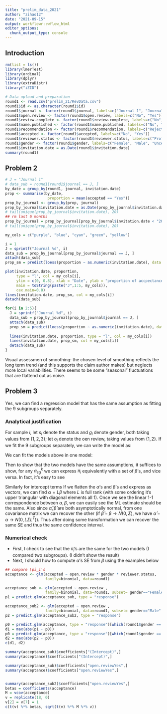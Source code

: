 ```yaml
---
title: "prelim_data_2021"
author: "zihao12"
date: "2021-09-15"
output: workflowr::wflow_html
editor_options:
  chunk_output_type: console
---
```


## Introduction

```r
rm(list = ls())
library(lmerTest)
library(ordinal)
library(dplyr)
library(extraDistr)
library("iZID")
```

```r
# Data upload and preparation
round1 <- read.csv("prelim_21/RevData.csv")
round1$id <- as.character(round1$id)
round1$journal <- factor(round1$journal, labels=c("Journal 1", "Journal 2", "Journal 3", "Journal 4", "Journal 5"))
round1$open.review <- factor(round1$open.review, labels=c("No", "Yes"))
round1$review.complete <- factor(round1$review.complete, labels=c("No", "Yes"))
round1$name.published <- factor(round1$name.published, labels=c("No", "Yes"))
round1$recommendation <- factor(round1$recommendation, labels=c("Reject", "Major revisions", "Minor revisions", "Accept"))
round1$accepted <- factor(round1$accepted, labels=c("No", "Yes"))
round1$reviewer.status <- factor(round1$reviewer.status, labels=c("Professor", "Other", "Dr."))
round1$gender <- factor(round1$gender, labels=c("Female", "Male", "Uncertain"))
round1$invitation.date = as.Date(round1$invitation.date)
summary(round1)
```

## Problem 2
```r
# J = "Journal 1"
# data_sub = round1[round1$journal == J, ]
by_date = group_by(round1, journal, invitation.date)
prop <- summarise(by_date,
                   proportion = mean(accepted == "Yes"))
prop_by_journal <- group_by(prop, journal)
prop_by_journal$invitation.date = as.Date(prop_by_journal$invitation.date)
# tail(unique(prop_by_journal$invitation.date), 20)
## rm last 6 months
prop_by_journal = prop_by_journal[prop_by_journal$invitation.date < "2017-05-01", ]
# tail(unique(prop_by_journal$invitation.date), 20)
```

```r
my_cols = c("purple", "blue", "cyan", "green", "yellow")

i = 1
J = sprintf("Journal %d", i)
data_sub = prop_by_journal[prop_by_journal$journal == J, ]
attach(data_sub)
prop_sm = predict(loess(proportion ~ as.numeric(invitation.date), data = data_sub))

plot(invitation.date, proportion, 
     type = "l", col = my_cols[i],
     ylim = c(0, 0.8), xlab = "Date", ylab = "proportion of accpectance",
     main = toString(paste("J",1:5, my_cols)),
     cex.main=0.8)
lines(invitation.date, prop_sm, col = my_cols[i])
detach(data_sub)

for(i in 2:5){
  J = sprintf("Journal %d", i)
  data_sub = prop_by_journal[prop_by_journal$journal == J, ]
  attach(data_sub)
  prop_sm = predict(loess(proportion ~ as.numeric(invitation.date), data = data_sub))
  
  lines(invitation.date, proportion, type = "l", col = my_cols[i])
  lines(invitation.date, prop_sm, col = my_cols[i])
  detach(data_sub)
}
```

Visual assessmen of smoothing: the chosen level of smoothing reflects the long term trend (and this supports the claim author makes) but neglects more local variabilities. There seems to be some "seasonal" fluctuations that are flattend out as noise. 

## Problem 3
Yes, we can find a regression model that has the same assumption as fitting the 9 subgroups separately. 

### Analytical justification


For sample $i$, let $s_i$ denote the status and $g_i$ denote gender, both taking values from $\{1, 2, 3\}$; let $o_i$ denote the oen review, taking values from $\{1, 2\}$. If we fit the 9 subgroups separately, we can write the model as:
\begin{align}
  & \text{logit}(\pi_i) = \alpha^0_{s_i, g_i} + \alpha^1_{s_i, g_i} 1_{o_i = 2}
\end{align}

We can fit the models above in one model:
\begin{align}
   \text{logit}(\pi_i) = & \beta^0 + \sum_{s \geq 2} \beta^{0, S}_s 1_{s_i = s} + \sum_{g \geq 2} \beta^{0, G}_g 1_{g_i = s} + \sum_{s \geq 2, g \geq 2} \beta^{0, SG}_s 1_{s_i = s, g_i = g}\\
   & + (\beta^1 + \sum_{s \geq 2} \beta^{1, S}_s 1_{s_i = s} + \sum_{g \geq 2} \beta^{1, G}_g 1_{g_i = s} + \sum_{s \geq 2, g \geq 2} \beta^{1, SG}_s 1_{s_i = s, g_i = g}) 1_{o_i = 2}
\end{align}

Then to show that the two models have the same assumptions, it suffices to show, for any $\alpha^{k}_{sg}$ we can express $\pi_i$ equivalently with a set of $\beta$'s, and vice versa. In fact, it's easy to see

\begin{align}
  & \alpha^0_{11} = \beta^0\\
  & \alpha^0_{s1} = \beta^0 + \beta^{0, S}_s, \forall s \geq 2\\
  & \alpha^0_{1g} = \beta^0 + \beta^{0, G}_g, \forall g \geq 2\\
  & \alpha^0_{sg} = \beta^0 + \beta^{0, S}_s + \beta^{0, G}_g + \beta^{0, SG}_sg, \forall s \geq 2, g \geq 2
\end{align}

Similarly for intercept terms
\begin{align}
  & \alpha^1_{11} = \beta^1\\
  & \alpha^1_{s1} = \beta^1 + \beta^{1, S}_s, \forall s \geq 2\\
  & \alpha^1_{1g} = \beta^1 + \beta^{1, G}_g, \forall g \geq 2\\
  & \alpha^1_{sg} = \beta^1 + \beta^{1, S}_s + \beta^{1, G}_g + \beta^{1, SG}_sg, \forall s \geq 2, g \geq 2
\end{align}
If we flatten the $\alpha$'s and $\beta$'s and express as vectors, we can find $\alpha = L \beta$ where $L$ is full rank (with some ordering it's upper triangular with diagonal elements all 1). Once we see the linear 1-1 correspondence between $\alpha, \beta$, we can easily see the ML estimate should be the same. Also since $\hat{\alpha}, \hat{\beta}$ are both asymptotically normal, from one covariance matrix we can recover the other (if $\hat{\beta} - \beta \longrightarrow N(0, \Sigma)$, we have $\hat{\alpha} - \alpha \longrightarrow N(0, L\Sigma L^T)$). Thus after doing some transformation we can recover the same SE and thus the same confidence interval. 

### Numerical check

* First, I check to see that the $\hat{\pi}_i$'s are the same for the two models (I compared two subgroups). (I didn't show the result)
* Next, I should how to compute $\alpha$'s SE from $\beta$ using the examples below

```r
## compare \pi_i's
acceptance <- glm(accepted ~ open.review * gender * reviewer.status, 
                  family=binomial, data=round1)

acceptance_sub <- glm(accepted ~ open.review , 
                  family=binomial, data=round1, subset= gender=="Female" & reviewer.status == "Professor")
p1 = predict.glm(acceptance_sub, type = "response")

acceptance_sub2 <- glm(accepted ~ open.review , 
                  family=binomial, data=round1, subset= gender=="Male" & reviewer.status == "Professor")
p2 = predict.glm(acceptance_sub2, type = "response")

p0 = predict.glm(acceptance, type = "response")[which(round1$gender == "Female" & round1$reviewer.status == "Professor")]
d1 = max(abs(p1 - p0))
p0 = predict.glm(acceptance, type = "response")[which(round1$gender == "Male" & round1$reviewer.status == "Professor")]
d2 = max(abs(p2 - p0))
c(d1, d2)
```

```r
summary(acceptance_sub)$coefficients["(Intercept)",]
summary(acceptance)$coefficients["(Intercept)",]

summary(acceptance_sub)$coefficients["open.reviewYes",]
summary(acceptance)$coefficients["open.reviewYes",]


summary(acceptance_sub2)$coefficients["open.reviewYes",]
betas = coefficients(acceptance)
M = vcov(acceptance)
v = replicate(18, 0)
v[2] = v[7] = 1
c(t(v) %*% betas, sqrt(t(v) %*% M %*% v))
```




<!-- ## Problem 4 -->
<!-- Of course not. Separately fitting 9 models results in each models having their own cutoff points, whereas fitting them in one model will have one set of cutoff points.  -->


<!-- ## Problem 5 -->
<!-- ```{r} -->
<!-- data_sub = subset(round1, journal %in% paste("Journal", c(1,3,5)) & invitation.date < "2014-11-01") -->
<!-- data_sub$journal = factor(data_sub$journal) ## make the levels right -->

<!-- # time <- lmer(review.time ~ open.review  + reviewer.status + gender + factor(year) + open.review:reviewer.status + open.review:gender + (1 | id) + (1 | journal), data=data_sub, subset=review.complete=="Yes") -->
<!-- # summary(time) -->

<!-- time1 <- lm(review.time ~ open.review + journal + factor(year), data=data_sub, subset=review.complete=="Yes") -->
<!-- summary(time1) -->
<!-- ``` -->

<!-- ## Problem 6 -->

<!-- Model  -->

<!-- \begin{align} -->
<!--  & p_j \sim \text{Beta}(a, b)\\ -->
<!--  & s_j \sim \text{Bin}(n_j, p_j) -->
<!-- \end{align} -->
<!-- The posterior is -->
<!-- \begin{align} -->
<!--  & p_j |s_j, n_j, a, b  \sim \text{Beta}(a + s_j, b + n_j - s_j)\\ -->
<!-- \end{align} -->

<!-- where $n_j$ is the number of invited reviewers and $s_j$ is the number of accepted invitations, for paper $j$. I use EB approach. -->


<!-- ```{r} -->
<!-- by_id = group_by(round1, journal, id) -->
<!-- s_n <- summarise(by_id, -->
<!--                  n = n(), -->
<!--                  s = sum(accepted == "Yes"), -->
<!--                  mle = s/n) -->
<!-- ``` -->

<!-- ```{r} -->
<!-- s_n_journal <- group_by(s_n, journal) -->
<!-- s_n_journal <- summarise(s_n_journal, -->
<!--                          n = sum(n), -->
<!--                          s = sum(s), -->
<!--                          prop = s/n) -->
<!-- s_n_journal -->
<!-- ``` -->




<!-- ```{r} -->
<!-- obj <- function(par, s, n, fix_mean){ -->
<!--   a = (par[1])**2 -->
<!--   b = a * (1/fix_mean - 1)   -->
<!--   nll = -sum(dbbinom(x = s, size = n, alpha = a, beta = b, log = TRUE)) -->
<!--   return(nll) -->
<!-- } -->

<!-- mle <- function(s, n, fix_mean){ -->
<!--   # browser() -->
<!--   val = -Inf -->
<!--   # for(i in 1:30){ -->
<!--   #   # a = exp(10*rnorm(1)) -->
<!--   #   a = exp(-10*runif(1)) -->
<!--   #   # a = runif(1) -->
<!--   #   fit = optim(par = c(sqrt(a)),fn = obj, s = s, n = n, -->
<!--   #               fix_mean = fix_mean) -->
<!--   #   # fit = optimize(f = obj, c(0, 10000), s = s, n = n, fix_mean = fix_mean) -->
<!--   #   # print(fit$value) -->
<!--   #   if(fit$value > val){ -->
<!--   #     val = fit$value -->
<!--   #     curr = fit -->
<!--   #   } -->
<!--   # } -->
<!--   # a = (curr$par)**2 -->
<!--   fit = optimize(f = obj, c(0, 10000), s = s, n = n, fix_mean = fix_mean) -->
<!--   val = fit$objective -->
<!--   a = fit$minimum**2 -->
<!--   b = a * (1/fix_mean - 1) -->
<!--   return(c(a, b, val)) -->
<!-- } -->

<!-- is_significant <- function(ab, lower.tail, q, p = 0.95){ -->
<!--   pbeta(q = q, shape1 = ab[1], shape2 = ab[2], lower.tail = lower.tail) > p -->
<!-- } -->


<!-- EB <- function(s, n){ -->
<!--   ## fix prior at mean -->
<!--   fix_mean = sum(s)/sum(n) -->
<!--   print(fix_mean) -->
<!--   fit = mle(s, n, fix_mean) -->
<!--   a = fit[1] -->
<!--   b = fit[2] -->
<!--   alpha = a + s -->
<!--   beta = b + n - s -->
<!--   posterior_mean = alpha/(alpha + beta) -->
<!--   posterior_var = alpha*beta/((alpha + beta)^2 * (alpha + beta + 1)) -->
<!--   pH = mean(apply(cbind(alpha, beta), 1,  -->
<!--                  is_significant, lower.tail = FALSE, q = fix_mean)) -->
<!--   pL = mean(apply(cbind(alpha, beta), 1,  -->
<!--                  is_significant, lower.tail = TRUE, q = fix_mean)) -->
<!--   return(list(a = a, b = b, alpha = alpha, beta = beta, -->
<!--               sample_mean = fix_mean,  -->
<!--               posterior_mean = posterior_mean,  -->
<!--               posterior_var = posterior_var,  -->
<!--               pH = pH, pL = pL,  -->
<!--               nll = fit[3])) -->
<!-- } -->

<!-- compute_obj <- function(data_sub, a){ -->
<!--   s = data_sub$s -->
<!--   n = data_sub$n -->
<!--   fix_mean = sum(s)/sum(n) -->
<!--   return(obj(c(sqrt(a)), s, n, fix_mean)) -->
<!-- } -->

<!-- ``` -->




<!-- ```{r} -->
<!-- fitted = list() -->
<!-- for(i in 1:5){ -->
<!--   J = sprintf("Journal %d", i) -->
<!--   data_sub = subset(s_n, journal == J) -->
<!--   #print(J) -->
<!--   fitted[[i]] = EB(data_sub$s, data_sub$n) -->
<!-- } -->

<!-- out <- c() -->
<!-- for(i in 1:5){ -->
<!--   mod = fitted[[i]] -->
<!--   a_b = mod$a + mod$b -->
<!--   tmp <- c(mod$a, mod$b, mod$a/a_b, mod$a*mod$b/(a_b^2 * (a_b+1)), -->
<!--            mod$pH, mod$pL, mod$nll) -->
<!--   out = rbind(out, tmp) -->
<!-- } -->

<!-- out = as.data.frame(out) -->
<!-- rownames(out) <- paste("J", 1:5) -->
<!-- colnames(out) <- c("a", "b", "mean", "var", "pH","pL","nll") -->
<!-- round(out, 5) -->
<!-- ``` -->


<!-- ```{r fig.width=15, fig.height=35} -->
<!-- par(mfrow = c(5, 2)) -->
<!-- for(i in 1:5){ -->
<!--   J = sprintf("Journal %d", i) -->
<!--   data_sub = subset(s_n, journal == J) -->
<!--   mod = fitted[[i]] -->
<!--   plot(data_sub$mle, mod$posterior_mean,  -->
<!--        xlim = c(0,1), ylim = c(0,1), -->
<!--        xlab = "mle", ylab = "posterior mean") -->
<!--   abline(a = 0, b = 1, col = "blue") -->
<!--   hist(mod$posterior_mean, probability = TRUE,  -->
<!--        xlab = "proportion (posterior mean)", xlim = c(0,1)) -->
<!--   abline(v = mod$sample_mean, col = "blue") -->
<!-- } -->
<!-- ``` -->


<!-- * I show the percentage of the papers with much higher/lower acceptance probability for each journal (the journal mean probability is not covered in the paper's 90% credible interval)  -->

<!-- * Journal 5  has the greatest variability: the shrinkage effect is weakest, and has the most papers with much higher/lower acceptance probability.  -->
